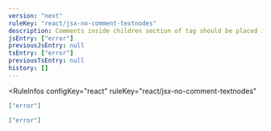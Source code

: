 ```yaml
---
version: "next"
ruleKey: "react/jsx-no-comment-textnodes"
description: Comments inside children section of tag should be placed inside braces
jsEntry: ["error"]
previousJsEntry: null
tsEntry: ["error"]
previousTsEntry: null
history: []
---
```


<RuleInfos 
  configKey="react" 
  ruleKey="react/jsx-no-comment-textnodes" 
>

```json
["error"]
```

```json
["error"]
```

</RuleInfos>
